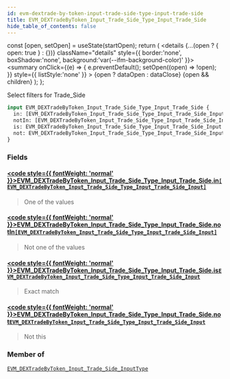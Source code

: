 ```yaml
---
id: evm-dextrade-by-token-input-trade-side-type-input-trade-side
title: EVM_DEXTradeByToken_Input_Trade_Side_Type_Input_Trade_Side
hide_table_of_contents: false
---
```







  const [open, setOpen] = useState(startOpen);
  return (
    <details {...(open ? { open: true } : {})} className="details" style={{ border:'none', boxShadow:'none', background:'var(--ifm-background-color)' }}>
      <summary
        onClick={(e) => {
          e.preventDefault();
          setOpen((open) => !open);
        }}
        style={{ listStyle:'none' }}
      >
      {open ? dataOpen : dataClose}
      </summary>
      {open && children}
    </details>
  );
};








Select filters for Trade_Side


```graphql
input EVM_DEXTradeByToken_Input_Trade_Side_Type_Input_Trade_Side {
  in: [EVM_DEXTradeByToken_Input_Trade_Side_Type_Input_Trade_Side_Input]
  notIn: [EVM_DEXTradeByToken_Input_Trade_Side_Type_Input_Trade_Side_Input]
  is: EVM_DEXTradeByToken_Input_Trade_Side_Type_Input_Trade_Side_Input
  not: EVM_DEXTradeByToken_Input_Trade_Side_Type_Input_Trade_Side_Input
}
```




### Fields

#### [<code style={{ fontWeight: 'normal' }}>EVM_DEXTradeByToken_Input_Trade_Side_Type_Input_Trade_Side.<b>in</b></code>](#)<Bullet />[`[EVM_DEXTradeByToken_Input_Trade_Side_Type_Input_Trade_Side_Input]`](/docs/graphql-reference/enums/evm-dextrade-by-token-input-trade-side-type-input-trade-side-input) <Badge class="badge badge--secondary" text="list"/> <Badge class="badge badge--secondary" text="enum"/> 
> 
> 
> One of the values
> 

#### [<code style={{ fontWeight: 'normal' }}>EVM_DEXTradeByToken_Input_Trade_Side_Type_Input_Trade_Side.<b>notIn</b></code>](#)<Bullet />[`[EVM_DEXTradeByToken_Input_Trade_Side_Type_Input_Trade_Side_Input]`](/docs/graphql-reference/enums/evm-dextrade-by-token-input-trade-side-type-input-trade-side-input) <Badge class="badge badge--secondary" text="list"/> <Badge class="badge badge--secondary" text="enum"/> 
> 
> 
> Not one of the values
> 

#### [<code style={{ fontWeight: 'normal' }}>EVM_DEXTradeByToken_Input_Trade_Side_Type_Input_Trade_Side.<b>is</b></code>](#)<Bullet />[`EVM_DEXTradeByToken_Input_Trade_Side_Type_Input_Trade_Side_Input`](/docs/graphql-reference/enums/evm-dextrade-by-token-input-trade-side-type-input-trade-side-input) <Badge class="badge badge--secondary" text="enum"/> 
> 
> 
> Exact match
> 

#### [<code style={{ fontWeight: 'normal' }}>EVM_DEXTradeByToken_Input_Trade_Side_Type_Input_Trade_Side.<b>not</b></code>](#)<Bullet />[`EVM_DEXTradeByToken_Input_Trade_Side_Type_Input_Trade_Side_Input`](/docs/graphql-reference/enums/evm-dextrade-by-token-input-trade-side-type-input-trade-side-input) <Badge class="badge badge--secondary" text="enum"/> 
> 
> 
> Not this
> 



### Member of

[`EVM_DEXTradeByToken_Input_Trade_Side_InputType`](/docs/graphql-reference/inputs/evm-dextrade-by-token-input-trade-side-input-type)  <Badge class="badge badge--secondary" text="input"/>

